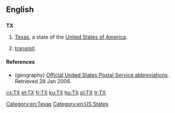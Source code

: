 {{also|tx}}
==English==

==={{abbreviation-old|en}}===
{{wikipedia}}
'''TX'''

# {{context|geography}} [[Texas]], a state of the [[United States of America]].
# {{context|electronics}} [[transmit]].

====References====
* (geography) [http://www.usps.com/ncsc/lookups/abbreviations.html Official United States Postal Service abbreviations]. Retrieved 28 Jan 2006.

[[Category:en:Texas]]
[[Category:en:US States]]

[[cs:TX]]
[[et:TX]]
[[fr:TX]]
[[ku:TX]]
[[hu:TX]]
[[pl:TX]]
[[tr:TX]]